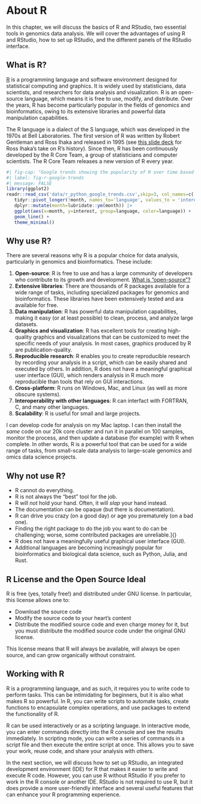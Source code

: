 # About R

In this chapter, we will discuss the basics of R and RStudio\index{RStudio}, two essential
tools in genomics data analysis. We will cover the advantages of using R and
RStudio, how to set up RStudio, and the different panels of the RStudio
interface.

## What is R?

[R](https://en.wikipedia.org/wiki/R_(programming_language)) is a programming
language and software environment designed for statistical computing and
graphics. It is widely used by statisticians, data scientists, and researchers
for data analysis and visualization. R is an open-source language, which means
it is free to use, modify, and distribute. Over the years, R has become
particularly popular in the fields of genomics and bioinformatics, owing to its
extensive libraries and powerful data manipulation capabilities.

The R language is a dialect of the S language, which was developed in the 1970s
at Bell Laboratories. The first version of R was written by Robert Gentleman
and Ross Ihaka and released in 1995 (see [this slide
deck](https://www.stat.auckland.ac.nz/~ihaka/downloads/Massey.pdf) for Ross
Ihaka's take on R's history). Since then, R has been continuously developed by
the R Core Team, a group of statisticians and computer scientists. The R Core
Team releases a new version of R every year.


```r
#| fig-cap: "Google trends showing the popularity of R over time based on [Google Trends](https://trends.google.com/trends/explore?cat=5&date=all&geo=US&q=r,python&hl=en). Note that google does not capture the context here; bioinformatics applications are still quite heavily reliant on R."
#| label: fig-r-google-trends
#| message: FALSE
library(ggplot2)
readr::read_csv('data/r_python_google_trends.csv',skip=3, col_names=c('month', 'R', 'Python')) |> 
   tidyr::pivot_longer(!month, names_to='language', values_to = 'interest') |>
   dplyr::mutate(month=lubridate::ym(month)) |>
   ggplot(aes(x=month, y=interest, group=language, color=language)) +
   geom_line() +
   theme_minimal()
```


## Why use R?

There are several reasons why R is a popular choice for data analysis,
particularly in genomics and bioinformatics. These include:

1. **Open-source**: R is free to use and has a large community of developers
   who contribute to its growth and development. [What is "open-source"?](https://opensource.com/resources/what-open-source)
1. **Extensive libraries**: There are thousands of R packages available for a
   wide range of tasks, including specialized packages for genomics and
   bioinformatics. These libraries have been extensively tested and ara
   available for free.
1. **Data manipulation**: R has powerful data manipulation capabilities, making
   it easy (or at least possible) to clean, process, and analyze large
   datasets.
1. **Graphics and visualization**: R has excellent tools for creating
   high-quality graphics and visualizations that can be customized to meet the
   specific needs of your analysis. In most cases, graphics produced by R are
   publication-quality. 
1. **Reproducible research**: R enables you to create reproducible research by
   recording your analysis in a script, which can be easily shared and executed
   by others. In addition, R does not have a meaningful graphical user
   interface (GUI), which renders analysis in R much more reproducible than
   tools that rely on GUI interactions.
1. **Cross-platform**: R runs on Windows, Mac, and Linux (as well as more
   obscure systems).
1. **Interoperability with other languages**: R can interfact with FORTRAN, C,
   and many other languages.
1. **Scalability**: R is useful for small and large projects.

I can develop code for analysis on my Mac laptop. I can
then install the *same* code on our 20k core cluster and run it in
parallel on 100 samples, monitor the process, and then update a database (for example)
with R when complete. In other words, R is a powerful tool that can be used
for a wide range of tasks, from small-scale data analysis to large-scale
genomics and omics data science projects.

## Why not use R?

- R cannot do everything.
- R is not always the “best” tool for the job.
- R will *not* hold your hand. Often, it will *slap* your hand instead.
- The documentation can be opaque (but there is documentation).
- R can drive you crazy (on a good day) or age you prematurely (on a
    bad one).
- Finding the right package to do the job you want to do can be
    challenging; worse, some contributed packages are unreliable.]{}
- R does not have a meaningfully useful graphical user interface (GUI).
- Additional languages are becoming increasingly popular for bioinformatics
  and biological data science, such as Python, Julia, and Rust.

## R License and the Open Source Ideal

R is free (yes, totally free!) and distributed under GNU license. In particular, this license allows one to:

- Download the source code
- Modify the source code to your heart’s content
- Distribute the modified source code and even charge
    money for it, but you must distribute the modified source code
    under the original GNU license.

This license means that R will always be
available, will always be open source, and can grow organically without
constraint.

## Working with R

R is a programming language, and as such, it requires you to write code to
perform tasks. This can be intimidating for beginners, but it is also what
makes R so powerful. In R, you can write scripts to automate tasks, create
functions to encapsulate complex operations, and use packages to extend the
functionality of R.

R can be used interactively or as a scripting language. In interactive mode, you can
enter commands directly into the R console and see the results immediately. In
scripting mode, you can write a series of commands in a script file and then
execute the entire script at once. This allows you to save your work, reuse code,
and share your analysis with others.

In the next section, we will discuss how to set up RStudio, an integrated
development environment (IDE) for R that makes it easier to write and execute R
code. However, you can use R without RStudio if you prefer to work in the R console or
another IDE. RStudio is not required to use R, but it does provide a more user-friendly
interface and several useful features that can enhance your R programming experience.
